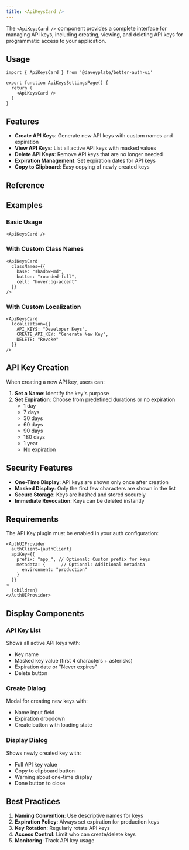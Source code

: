 ```yaml
---
title: <ApiKeysCard />
---
```


The `<ApiKeysCard />` component provides a complete interface for managing API keys, including creating, viewing, and deleting API keys for programmatic access to your application.

## Usage

```tsx
import { ApiKeysCard } from '@daveyplate/better-auth-ui'

export function ApiKeysSettingsPage() {
  return (
    <ApiKeysCard />
  )
}
```

## Features

- **Create API Keys**: Generate new API keys with custom names and expiration
- **View API Keys**: List all active API keys with masked values
- **Delete API Keys**: Remove API keys that are no longer needed
- **Expiration Management**: Set expiration dates for API keys
- **Copy to Clipboard**: Easy copying of newly created keys

## Reference

<AutoTypeTable path="../src/components/settings/shared/settings-card.tsx" name="SettingsCardProps" />

## Examples

### Basic Usage

```tsx
<ApiKeysCard />
```

### With Custom Class Names

```tsx
<ApiKeysCard 
  classNames={{
    base: "shadow-md",
    button: "rounded-full",
    cell: "hover:bg-accent"
  }}
/>
```

### With Custom Localization

```tsx
<ApiKeysCard 
  localization={{
    API_KEYS: "Developer Keys",
    CREATE_API_KEY: "Generate New Key",
    DELETE: "Revoke"
  }}
/>
```

## API Key Creation

When creating a new API key, users can:

1. **Set a Name**: Identify the key's purpose
2. **Set Expiration**: Choose from predefined durations or no expiration
   - 1 day
   - 7 days
   - 30 days
   - 60 days
   - 90 days
   - 180 days
   - 1 year
   - No expiration

## Security Features

- **One-Time Display**: API keys are shown only once after creation
- **Masked Display**: Only the first few characters are shown in the list
- **Secure Storage**: Keys are hashed and stored securely
- **Immediate Revocation**: Keys can be deleted instantly

## Requirements

The API Key plugin must be enabled in your auth configuration:

```tsx title="providers.tsx"
<AuthUIProvider
  authClient={authClient}
  apiKey={{
    prefix: "app_", // Optional: Custom prefix for keys
    metadata: {      // Optional: Additional metadata
      environment: "production"
    }
  }}
>
  {children}
</AuthUIProvider>
```

## Display Components

### API Key List
Shows all active API keys with:
- Key name
- Masked key value (first 4 characters + asterisks)
- Expiration date or "Never expires"
- Delete button

### Create Dialog
Modal for creating new keys with:
- Name input field
- Expiration dropdown
- Create button with loading state

### Display Dialog
Shows newly created key with:
- Full API key value
- Copy to clipboard button
- Warning about one-time display
- Done button to close

## Best Practices

1. **Naming Convention**: Use descriptive names for keys
2. **Expiration Policy**: Always set expiration for production keys
3. **Key Rotation**: Regularly rotate API keys
4. **Access Control**: Limit who can create/delete keys
5. **Monitoring**: Track API key usage 
